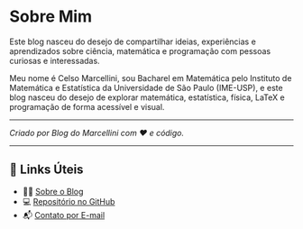 # Sobre Mim

::: {.callout-tip collapse=false icon='🌟'}
Este blog nasceu do desejo de compartilhar ideias, experiências e aprendizados sobre ciência, matemática e programação com pessoas curiosas e interessadas.
:::


Meu nome é Celso Marcellini, sou Bacharel em Matemática pelo Instituto de Matemática e Estatística da Universidade de São Paulo (IME-USP), e este blog nasceu do desejo de explorar matemática, estatística, física, LaTeX e programação de forma acessível e visual.

---

*Criado por Blog do Marcellini com ❤️ e código.*

---

## 🔗 Links Úteis

- 🧑‍🏫 [Sobre o Blog](../../posts/pessoal/sobre-o-blog.html)
- 💻 [Repositório no GitHub](https://github.com/marcellini-celso/blog-marcellini)
- 📬 [Contato por E-mail](mailto:prof.marcellini@gmail.com)
